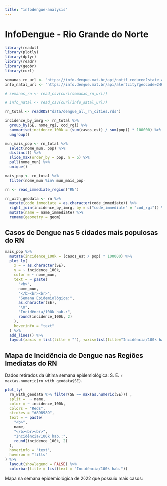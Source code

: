 ```yaml
---
title: "infodengue-analysis"
---
```


# InfoDengue - Rio Grande do Norte

```r
library(readxl)
library(plotly)
library(dplyr)
library(readr)
library(geobr)
library(curl)
```

```r
semanas_rn_url <- "https://info.dengue.mat.br/api/notif_reduced?state_abv=RN&chart_type=epiyears&disease=dengue"
info_natal_url <- "https://info.dengue.mat.br/api/alertcity?geocode=2408102&disease=dengue&format=csv&ew_start=1&ew_end=53&ey_start=2010&ey_end=2022"
```

```r
# semanas_rn <- read_csv(curl(semanas_rn_url))

# info_natal <- read_csv(curl(info_natal_url))

rn_total <- readRDS("data/dengue_all_rn_cities.rds")

incidence_by_imrg <- rn_total %>%
  group_by(SE, nome_rgi, cod_rgi) %>%
  summarise(incidence_100k = (sum(casos_est) / sum(pop)) * 100000) %>%
  ungroup()

mun_mais_pop <- rn_total %>% 
  select(nome_mun, pop) %>% 
  distinct() %>% 
  slice_max(order_by = pop, n = 5) %>% 
  pull(nome_mun) %>% 
  unique()

mais_pop <- rn_total %>%
  filter(nome_mun %in% mun_mais_pop)

rn <- read_immediate_region("RN")

rn_with_geodata <- rn %>%
  mutate(code_immediate = as.character(code_immediate)) %>%
  right_join(incidence_by_imrg, by = c("code_immediate" = "cod_rgi")) %>%
  mutate(name = name_immediate) %>%
  rename(geometry = geom)
```

## Casos de Dengue nas 5 cidades mais populosas do RN

```r
mais_pop %>%
  mutate(incidence_100k = (casos_est / pop) * 100000) %>%
  plot_ly(
    x = ~ as.character(SE),
    y = ~ incidence_100k,
    color = ~ nome_mun,
    text = ~ paste(
      "<b>",
      nome_mun,
      "</b><br><br>",
      "Semana Epidemiológica:",
      as.character(SE),
      "\n",
      "Incidência/100k hab.:",
      round(incidence_100k, 2)
    ),
    hoverinfo = "text"
  ) %>%
  add_lines() %>% 
  layout(xaxis = list(title = ""), yaxis=list(title="Incidência/100k hab."))
```


## Mapa de Incidência de Dengue nas Regiões Imediatas do RN

Dados retirados da última semana epidemiológica: S. E. `r max(as.numeric(rn_with_geodata$SE)`.

```r
plot_ly(
  rn_with_geodata %>% filter(SE == max(as.numeric(SE))) ,
  split =  ~ name,
  color = ~ incidence_100k,
  colors = "Reds",
  strokes = "#898989",
  text = ~ paste(
    "<b>",
    name,
    "</b><br><br>",
    "Incidência/100k hab.:",
    round(incidence_100k, 2)
  ),
  hoverinfo = "text",
  hoveron = "fills"
) %>%
  layout(showlegend = FALSE) %>%
  colorbar(title = list(text = "Incidência/100k hab."))

```

Mapa na semana epidemiológica de 2022 que possuiu mais casos:

